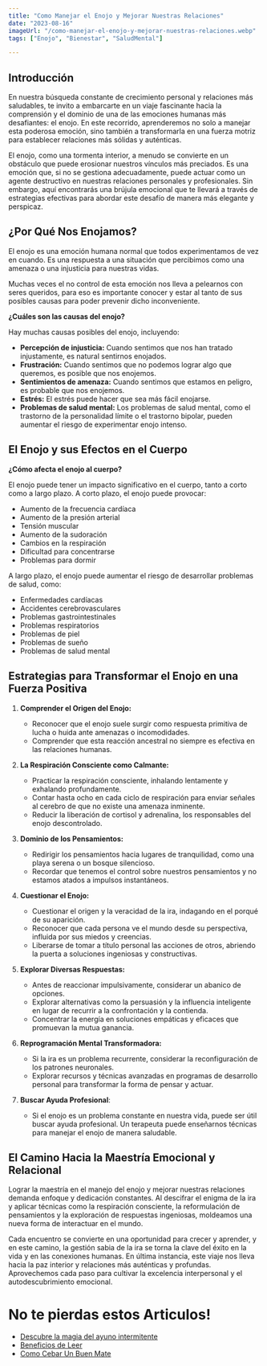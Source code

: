 ```yaml
---
title: "Como Manejar el Enojo y Mejorar Nuestras Relaciones"
date: "2023-08-16"
imageUrl: "/como-manejar-el-enojo-y-mejorar-nuestras-relaciones.webp"
tags: ["Enojo", "Bienestar", "SaludMental"]

---
```


<CustomImage
  src="https://raw.githubusercontent.com/sebiten/posts/main/images/como-manejar-el-enojo-y-mejorar-nuestras-relaciones.webp"
  alt="Como Manejar el Enojo y Mejorar Nuestras Relaciones"
/>

## **Introducción**

En nuestra búsqueda constante de crecimiento personal y relaciones más saludables, te invito a embarcarte en un viaje fascinante hacia la comprensión y el dominio de una de las emociones humanas más desafiantes: el enojo. En este recorrido, aprenderemos no solo a manejar esta poderosa emoción, sino también a transformarla en una fuerza motriz para establecer relaciones más sólidas y auténticas.

El enojo, como una tormenta interior, a menudo se convierte en un obstáculo que puede erosionar nuestros vínculos más preciados. Es una emoción que, si no se gestiona adecuadamente, puede actuar como un agente destructivo en nuestras relaciones personales y profesionales. Sin embargo, aquí encontrarás una brújula emocional que te llevará a través de estrategias efectivas para abordar este desafío de manera más elegante y perspicaz.

## ¿Por Qué Nos Enojamos?

El enojo es una emoción humana normal que todos experimentamos de vez en cuando. Es una respuesta a una situación que percibimos como una amenaza o una injusticia para nuestras vidas.

Muchas veces el no control de esta emoción nos lleva a pelearnos con seres queridos, para eso es importante conocer y estar al tanto de sus posibles causas para poder prevenir dicho inconveniente.

**¿Cuáles son las causas del enojo?**

Hay muchas causas posibles del enojo, incluyendo:

- **Percepción de injusticia:** Cuando sentimos que nos han tratado injustamente, es natural sentirnos enojados.
- **Frustración:** Cuando sentimos que no podemos lograr algo que queremos, es posible que nos enojemos.
- **Sentimientos de amenaza:** Cuando sentimos que estamos en peligro, es probable que nos enojemos.
- **Estrés:** El estrés puede hacer que sea más fácil enojarse.
- **Problemas de salud mental:** Los problemas de salud mental, como el trastorno de la personalidad límite o el trastorno bipolar, pueden aumentar el riesgo de experimentar enojo intenso.


## El Enojo y sus Efectos en el Cuerpo

**¿Cómo afecta el enojo al cuerpo?**

El enojo puede tener un impacto significativo en el cuerpo, tanto a corto como a largo plazo. A corto plazo, el enojo puede provocar:

- Aumento de la frecuencia cardíaca
- Aumento de la presión arterial
- Tensión muscular
- Aumento de la sudoración
- Cambios en la respiración
- Dificultad para concentrarse
- Problemas para dormir

A largo plazo, el enojo puede aumentar el riesgo de desarrollar problemas de salud, como:

- Enfermedades cardíacas
- Accidentes cerebrovasculares
- Problemas gastrointestinales
- Problemas respiratorios
- Problemas de piel
- Problemas de sueño
- Problemas de salud mental

## Estrategias para Transformar el Enojo en una Fuerza Positiva

1. **Comprender el Origen del Enojo:**

   - Reconocer que el enojo suele surgir como respuesta primitiva de lucha o huida ante amenazas o incomodidades.
   - Comprender que esta reacción ancestral no siempre es efectiva en las relaciones humanas.

2. **La Respiración Consciente como Calmante:**

   - Practicar la respiración consciente, inhalando lentamente y exhalando profundamente.
   - Contar hasta ocho en cada ciclo de respiración para enviar señales al cerebro de que no existe una amenaza inminente.
   - Reducir la liberación de cortisol y adrenalina, los responsables del enojo descontrolado.

3. **Dominio de los Pensamientos:**

   - Redirigir los pensamientos hacia lugares de tranquilidad, como una playa serena o un bosque silencioso.
   - Recordar que tenemos el control sobre nuestros pensamientos y no estamos atados a impulsos instantáneos.

4. **Cuestionar el Enojo:**

   - Cuestionar el origen y la veracidad de la ira, indagando en el porqué de su aparición.
   - Reconocer que cada persona ve el mundo desde su perspectiva, influida por sus miedos y creencias.
   - Liberarse de tomar a título personal las acciones de otros, abriendo la puerta a soluciones ingeniosas y constructivas.

5. **Explorar Diversas Respuestas:**

   - Antes de reaccionar impulsivamente, considerar un abanico de opciones.
   - Explorar alternativas como la persuasión y la influencia inteligente en lugar de recurrir a la confrontación y la contienda.
   - Concentrar la energía en soluciones empáticas y eficaces que promuevan la mutua ganancia.

6. **Reprogramación Mental Transformadora:**

   - Si la ira es un problema recurrente, considerar la reconfiguración de los patrones neuronales.
   - Explorar recursos y técnicas avanzadas en programas de desarrollo personal para transformar la forma de pensar y actuar.

7. **Buscar Ayuda Profesional**:

   - Si el enojo es un problema constante en nuestra vida, puede ser útil buscar ayuda profesional. Un terapeuta puede enseñarnos técnicas para manejar el enojo de manera saludable.

## El Camino Hacia la Maestría Emocional y Relacional

Lograr la maestría en el manejo del enojo y mejorar nuestras relaciones demanda enfoque y dedicación constantes. Al descifrar el enigma de la ira y aplicar técnicas como la respiración consciente, la reformulación de pensamientos y la exploración de respuestas ingeniosas, moldeamos una nueva forma de interactuar en el mundo.

Cada encuentro se convierte en una oportunidad para crecer y aprender, y en este camino, la gestión sabia de la ira se torna la clave del éxito en la vida y en las conexiones humanas. En última instancia, este viaje nos lleva hacia la paz interior y relaciones más auténticas y profundas. Aprovechemos cada paso para cultivar la excelencia interpersonal y el autodescubrimiento emocional.

# No te pierdas estos Articulos!

- [Descubre la magia del ayuno intermitente](https://abelardo.blog/posts/ayuno-intermitente)
- [Beneficios de Leer](https://abelardo.blog/posts/beneficios-de-leer) 
- [Como Cebar Un Buen Mate](https://abelardo.blog/posts/como-cebar-un-buen-mate) 
